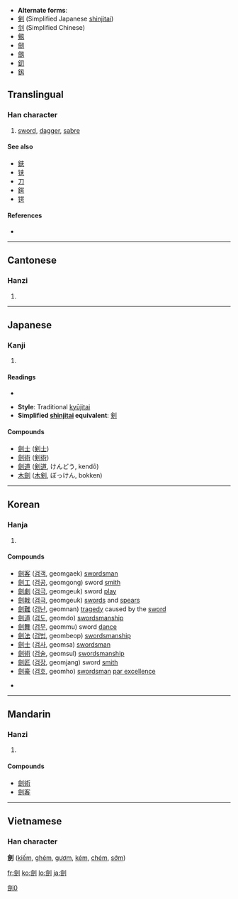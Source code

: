 * '''Alternate forms''':
* [[剣]] (Simplified Japanese [[shinjitai]])
* [[剑]] (Simplified Chinese)
* [[剱]] <!-- shinjitai version of 劔 ? --><!--俗字-->
* [[劒]]
* [[劔]]
* [[釖]]
* [[釼]]
==Translingual==

===Han character===
{{Han char|rn=18|rad=刀|as=13|sn=15|four=8280<sub>0</sub>|canj=人人中弓 (OOLN)}}

# [[sword]], [[dagger]], [[sabre]]

====See also====
* [[鋏]]
* [[铗]]
* [[刀]]
* [[鍔]]
* [[锷]]

====References====
* {{Han ref|kx=0144.450|dkj=02228|dj=0326.040|hdz=10358.100|uh=528D|ud=21133|bh=BC43|bd=48195}}

----

==Cantonese==

===Hanzi===
{{yue-hanzi|jyut=|y=gim3|sim=剑}}

# {{defn|Cantonese|sort=刀13}}

----

==Japanese==

===Kanji===
{{ja-kanji|grade=|rs=刀13}}

# {{defn|Japanese}}

====Readings====
* {{ja-readings|on=[[けん]] (ken)|kun=[[つるぎ]] (tsurugi)}}

* '''Style''': Traditional [[kyūjitai]]
* '''Simplified [[shinjitai]] equivalent''': [[剣]]

====Compounds====
* [[劍士]] ([[剣士]])
* [[劍術]] ([[剣術]])
* [[劍道]] ([[剣道]], けんどう, kendō)
* [[木劍]] ([[木剣]], ぼっけん, bokken)

----

==Korean==

===Hanja===
{{ko-hanja|hangeul=[[검]]|rv=geom|mr=kŏm}}

# {{defn|Korean|sort=刀13}}

====Compounds====
* [[劍客]] ([[검객]], geomgaek)<!-- (けんかく/けんきゃく) 검사 --> [[swordsman]]
* [[劍工]] ([[검공]], geomgong)<!-- (けん--) 검장 --> sword [[smith]]
* [[劍劇]] ([[검극]], geomgeuk)<!-- (けんげき) 검술극 --> sword [[play]]
* [[劍戟]] ([[검극]], geomgeuk)<!-- (けんげき) 칼과 창, 무기 --> [[sword]]s and [[spear]]s
* [[劍難]] ([[검난]], geomnan)<!-- (けんなん) 칼로 살상당함 --> [[tragedy]] caused by the [[sword]]
* [[劍道]] ([[검도]], geomdo)<!-- (けんどう) 검술 --> [[swordsmanship]]
* [[劍舞]] ([[검무]], geommu)<!-- (けんぶ) 칼춤 --> sword [[dance]]
* [[劍法]] ([[검법]], geombeop)<!-- (けんぽう) 검술 --> [[swordsmanship]]
* [[劍士]] ([[검사]], geomsa)<!-- (けんし) 검객 --> [[swordsman]]
* [[劍術]] ([[검술]], geomsul)<!-- (けんじゅつ) 검도 --> [[swordsmanship]]
* [[劍匠]] ([[검장]], geomjang)<!-- (けん--) 검공 --> sword [[smith]]
* [[劍豪]] ([[검호]], geomho)<!-- (けんごう) 검술의 명인 --> [[swordsman]] [[par excellence]]

* {{defn|Korean|sort=刀13}}

----

==Mandarin==

===Hanzi===
{{cmn-hanzi|sim=剑|pin=[[jiàn]] ([[jian4]])|wg=chien<sup>4</sup>}}

# {{defn|Mandarin|sort=刀13}}

====Compounds====
* [[劍術]]
* [[劍客]]

[[Category:CJKV characters simplified differently in Japan and China|劍0]]

----

==Vietnamese==
===Han character===
'''劍''' ([[kiếm]], [[ghém]], [[gươm]], [[kém]], [[chém]], [[sớm]])

[[fr:劍]]
[[ko:劍]]
[[lo:劍]]
[[ja:劍]]